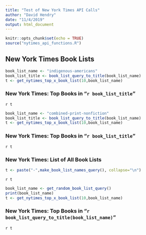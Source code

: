 ```yaml
---
title: "Test of New York Times API Calls"
author: "David Hendry"
date: "11/4/2019"
output: html_document
---
```


```r
knitr::opts_chunk$set(echo = TRUE)
source("nytimes_api_functions.R")
```

## New York Times Book Lists

```r
book_list_name <- "indigenous-americans"
book_list_title <- book_list_query_to_title(book_list_name)
t <- get_nytimes_top_x_book_list(10,book_list_name)
```
### New York Times: Top Books in "`r book_list_title`"
`r t`

```r
book_list_name <- "combined-print-nonfiction"
book_list_title <- book_list_query_to_title(book_list_name)
t <- get_nytimes_top_x_book_list(10,book_list_name)
```
### New York Times: Top Books in "`r book_list_title`"
`r t`

### New York Times: List of All Book Lists 
```r
t <- paste("-",make_book_list_names_query(), collapse="\n")
```
`r t`

```r
book_list_name <- get_random_book_list_query()
print(book_list_name)
t <- get_nytimes_top_x_book_list(10,book_list_name)
```
### New York Times: Top Books in "`r book_list_query_to_title(book_list_name)`"
`r t`
